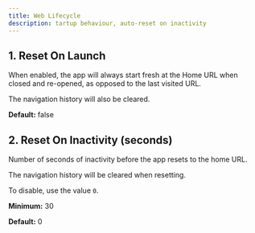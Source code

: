 ```yaml
---
title: Web Lifecycle
description: tartup behaviour, auto-reset on inactivity
---
```


## 1. Reset On Launch

When enabled, the app will always start fresh at the Home URL when
closed and re-opened, as opposed to the last visited URL.

The navigation history will also be cleared.

**Default:** false

## 2. Reset On Inactivity (seconds)

Number of seconds of inactivity before the app resets to the home URL.

The navigation history will be cleared when resetting.

To disable, use the value `0`. 


**Minimum:** 30

**Default:** 0
